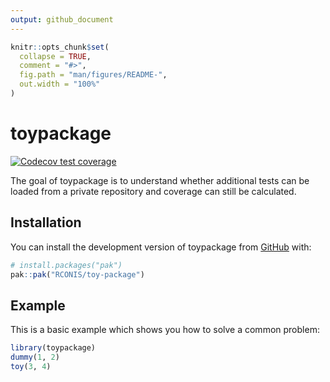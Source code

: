```yaml
---
output: github_document
---
```


<!-- README.md is generated from README.Rmd. Please edit that file -->

```r
knitr::opts_chunk$set(
  collapse = TRUE,
  comment = "#>",
  fig.path = "man/figures/README-",
  out.width = "100%"
)
```

# toypackage

<!-- badges: start -->
[![Codecov test coverage](https://codecov.io/gh/RCONIS/toy-package/graph/badge.svg)](https://app.codecov.io/gh/RCONIS/toy-package)
<!-- badges: end -->

The goal of toypackage is to understand whether additional tests can be loaded from a private repository and coverage can still be calculated.

## Installation

You can install the development version of toypackage from [GitHub](https://github.com/) with:

``` r
# install.packages("pak")
pak::pak("RCONIS/toy-package")
```

## Example

This is a basic example which shows you how to solve a common problem:

```r
library(toypackage)
dummy(1, 2)
toy(3, 4)
```
